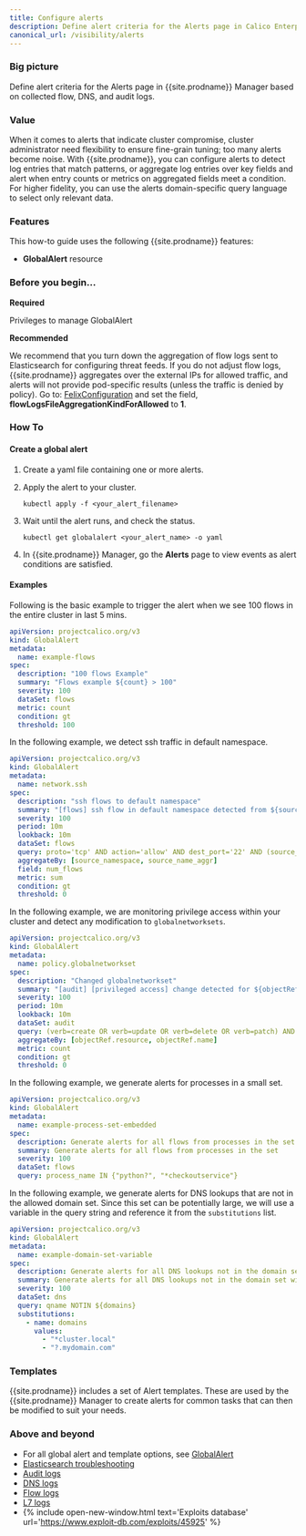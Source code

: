 ```yaml
---
title: Configure alerts
description: Define alert criteria for the Alerts page in Calico Enterprise Manager. 
canonical_url: /visibility/alerts
---
```


### Big picture

Define alert criteria for the Alerts page in {{site.prodname}} Manager based on collected flow, DNS, and audit logs. 

### Value 

When it comes to alerts that indicate cluster compromise, cluster administrator need flexibility to ensure fine-grain tuning; too many alerts become noise. With {{site.prodname}}, you can configure alerts to detect log entries that match patterns, or aggregate log entries over key fields and alert when entry counts or metrics on aggregated fields meet a condition. For higher fidelity, you can use the alerts domain-specific query language to select only relevant data.

### Features

This how-to guide uses the following {{site.prodname}} features:

- **GlobalAlert** resource

### Before you begin...

**Required**

Privileges to manage GlobalAlert

**Recommended**

We recommend that you turn down the aggregation of flow logs sent to Elasticsearch for configuring threat feeds. If you do not adjust flow logs, {{site.prodname}} aggregates over the external IPs for allowed traffic, and alerts will not provide pod-specific results (unless the traffic is denied by policy). Go to: [FelixConfiguration]({{site.baseurl}}/reference/resources/felixconfig) and set the field, **flowLogsFileAggregationKindForAllowed** to **1**.

### How To

#### Create a global alert

1. Create a yaml file containing one or more alerts.
1. Apply the alert to your cluster.

   ```shell
   kubectl apply -f <your_alert_filename>
   ```

1. Wait until the alert runs, and check the status.

   ```shell
   kubectl get globalalert <your_alert_name> -o yaml
   ```
1. In {{site.prodname}} Manager, go the **Alerts** page to view events
as alert conditions are satisfied.

#### Examples

Following is the basic example to trigger the alert when we see 100 flows in the entire cluster in last 5 mins.

```yaml
apiVersion: projectcalico.org/v3
kind: GlobalAlert
metadata:
  name: example-flows
spec:
  description: "100 flows Example"
  summary: "Flows example ${count} > 100"
  severity: 100
  dataSet: flows
  metric: count
  condition: gt
  threshold: 100
```

In the following example, we detect ssh traffic in default namespace.

```yaml
apiVersion: projectcalico.org/v3
kind: GlobalAlert
metadata:
  name: network.ssh
spec:
  description: "ssh flows to default namespace"
  summary: "[flows] ssh flow in default namespace detected from ${source_namespace}/${source_name_aggr}"
  severity: 100
  period: 10m
  lookback: 10m
  dataSet: flows
  query: proto='tcp' AND action='allow' AND dest_port='22' AND (source_namespace='default' OR dest_namespace='default') AND reporter=src
  aggregateBy: [source_namespace, source_name_aggr]
  field: num_flows
  metric: sum
  condition: gt
  threshold: 0
```

In the following example, we are monitoring privilege access within your cluster and detect any modification to `globalnetworksets`.

```yaml
apiVersion: projectcalico.org/v3
kind: GlobalAlert
metadata:
  name: policy.globalnetworkset
spec:
  description: "Changed globalnetworkset"
  summary: "[audit] [privileged access] change detected for ${objectRef.resource} ${objectRef.name}"
  severity: 100
  period: 10m
  lookback: 10m
  dataSet: audit
  query: (verb=create OR verb=update OR verb=delete OR verb=patch) AND "objectRef.resource"=globalnetworksets
  aggregateBy: [objectRef.resource, objectRef.name]
  metric: count
  condition: gt
  threshold: 0
```

In the following example, we generate alerts for processes in a small set.

```yaml
apiVersion: projectcalico.org/v3
kind: GlobalAlert
metadata:
  name: example-process-set-embedded
spec:
  description: Generate alerts for all flows from processes in the set
  summary: Generate alerts for all flows from processes in the set
  severity: 100
  dataSet: flows
  query: process_name IN {"python?", "*checkoutservice"}
```

In the following example, we generate alerts for DNS lookups that are not in the allowed domain set.
Since this set can be potentially large, we will use a variable in the query string and reference it from the `substitutions` list.

```yaml
apiVersion: projectcalico.org/v3
kind: GlobalAlert
metadata:
  name: example-domain-set-variable
spec:
  description: Generate alerts for all DNS lookups not in the domain set
  summary: Generate alerts for all DNS lookups not in the domain set with variable
  severity: 100
  dataSet: dns
  query: qname NOTIN ${domains} 
  substitutions:
    - name: domains
      values:
        - "*cluster.local"
        - "?.mydomain.com"
```

### Templates

{{site.prodname}} includes a set of Alert templates. These are used
by the {{site.prodname}} Manager to create alerts
for common tasks that can then be modified to suit your needs.

### Above and beyond

- For all global alert and template options, see [GlobalAlert]({{site.baseurl}}/reference/resources/globalalert)
- [Elasticsearch troubleshooting]({{site.baseurl}}/visibility/troubleshoot)
- [Audit logs]({{site.baseurl}}/visibility/elastic/audit-overview)
- [DNS logs]({{site.baseurl}}/visibility/elastic/dns)
- [Flow logs]({{site.baseurl}}/visibility/elastic/flow)
- [L7 logs]({{site.baseurl}}/visibility/elastic/l7)
- {% include open-new-window.html text='Exploits database' url='https://www.exploit-db.com/exploits/45925' %}
